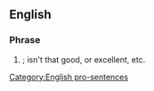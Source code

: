 ==English==

===Phrase===
{{head|en|phrase|head=[[how]] [[about]] [[that]]}}

# {{label|en|rhetorical question}} {{non-gloss definition|A general statement of [[surprise]] or [[bemusement]] with regard to a particular event.}}; isn't that good, or excellent, etc.

[[Category:English pro-sentences]]